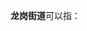 '''龙岗街道'''可以指：
{{PRC admin/disambig|23/06/04/001/000|44/03/07/016/000|50/01/11/001/000}}
{{disambig|cat=四字乡级行政区划消歧义}}